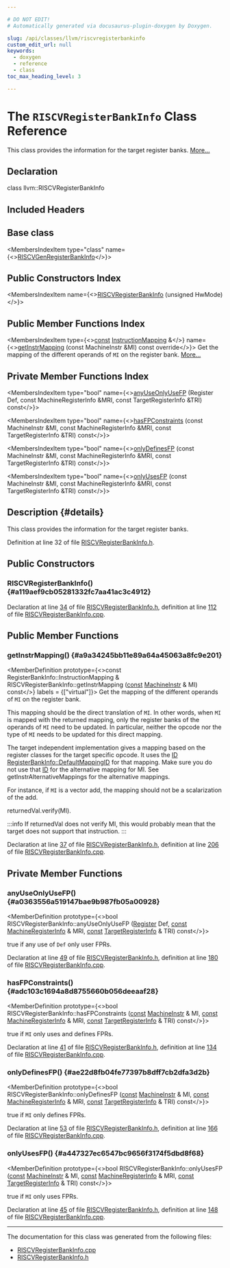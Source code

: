 ```yaml
---

# DO NOT EDIT!
# Automatically generated via docusaurus-plugin-doxygen by Doxygen.

slug: /api/classes/llvm/riscvregisterbankinfo
custom_edit_url: null
keywords:
  - doxygen
  - reference
  - class
toc_max_heading_level: 3

---
```





# The `RISCVRegisterBankInfo` Class Reference

<DoxygenPage pluginConfig={pluginConfig}>

This class provides the information for the target register banks. <a href="#details">More...</a>

## Declaration

<CodeBlock>class llvm::RISCVRegisterBankInfo</CodeBlock>

## Included Headers

<IncludesList>
<IncludesListItem
  filePath="Target/RISCV/GISel/RISCVRegisterBankInfo.h"
  permalink="/docs/api/files/lib/lib/target/lib/target/riscv/lib/target/riscv/gisel/riscvregisterbankinfo-h"
  isLocal="true" />
</IncludesList>

## Base class

<MembersIndex>

<MembersIndexItem
  type="class"
  name={<><a href="/docs/api/classes/llvm/riscvgenregisterbankinfo">RISCVGenRegisterBankInfo</a></>}>
</MembersIndexItem>

</MembersIndex>

## Public Constructors Index

<MembersIndex>

<MembersIndexItem
  name={<><a href="#a119aef9cb05281332fc7aa41ac3c4912">RISCVRegisterBankInfo</a> (unsigned HwMode)</>}>
</MembersIndexItem>

</MembersIndex>

## Public Member Functions Index

<MembersIndex>

<MembersIndexItem
  type={<><a href="/docs/api/files/lib/lib/target/lib/target/aarch64/aarch64promoteconstant-cpp/#a90f8350fecae261c25be85d38b451bff">const</a> <a href="/docs/api/classes/llvm/registerbankinfo/instructionmapping">InstructionMapping</a> &amp;</>}
  name={<><a href="#a9a34245bb11e89a64a45063a8fc9e201">getInstrMapping</a> (const MachineInstr &amp;MI) const override</>}>
Get the mapping of the different operands of <code>MI</code> on the register bank. <a href="#a9a34245bb11e89a64a45063a8fc9e201">More...</a>
</MembersIndexItem>

</MembersIndex>

## Private Member Functions Index

<MembersIndex>

<MembersIndexItem
  type="bool"
  name={<><a href="#a0363556a519147bae9b987fb05a00928">anyUseOnlyUseFP</a> (Register Def, const MachineRegisterInfo &amp;MRI, const TargetRegisterInfo &amp;TRI) const</>}>
</MembersIndexItem>

<MembersIndexItem
  type="bool"
  name={<><a href="#adc103c1694a8d8755660b056deeaaf28">hasFPConstraints</a> (const MachineInstr &amp;MI, const MachineRegisterInfo &amp;MRI, const TargetRegisterInfo &amp;TRI) const</>}>
</MembersIndexItem>

<MembersIndexItem
  type="bool"
  name={<><a href="#ae22d8fb04fe77397b8dff7cb2dfa3d2b">onlyDefinesFP</a> (const MachineInstr &amp;MI, const MachineRegisterInfo &amp;MRI, const TargetRegisterInfo &amp;TRI) const</>}>
</MembersIndexItem>

<MembersIndexItem
  type="bool"
  name={<><a href="#a447327ec6547bc9656f3174f5dbd8f68">onlyUsesFP</a> (const MachineInstr &amp;MI, const MachineRegisterInfo &amp;MRI, const TargetRegisterInfo &amp;TRI) const</>}>
</MembersIndexItem>

</MembersIndex>

## Description {#details}

This class provides the information for the target register banks.

Definition at line 32 of file <a href="/docs/api/files/lib/lib/target/lib/target/riscv/lib/target/riscv/gisel/riscvregisterbankinfo-h">RISCVRegisterBankInfo.h</a>.

<SectionDefinition>

## Public Constructors

### RISCVRegisterBankInfo() {#a119aef9cb05281332fc7aa41ac3c4912}

<MemberDefinition
  prototype="RISCVRegisterBankInfo::RISCVRegisterBankInfo (unsigned HwMode)">

Declaration at line <a href="/docs/api/files/lib/lib/target/lib/target/riscv/lib/target/riscv/gisel/riscvregisterbankinfo-h/#l00034">34</a> of file <a href="/docs/api/files/lib/lib/target/lib/target/riscv/lib/target/riscv/gisel/riscvregisterbankinfo-h">RISCVRegisterBankInfo.h</a>, definition at line <a href="/docs/api/files/lib/lib/target/lib/target/riscv/lib/target/riscv/gisel/riscvregisterbankinfo-cpp/#l00112">112</a> of file <a href="/docs/api/files/lib/lib/target/lib/target/riscv/lib/target/riscv/gisel/riscvregisterbankinfo-cpp">RISCVRegisterBankInfo.cpp</a>.
</MemberDefinition>

</SectionDefinition>

<SectionDefinition>

## Public Member Functions

### getInstrMapping() {#a9a34245bb11e89a64a45063a8fc9e201}

<MemberDefinition
  prototype={<>const RegisterBankInfo::InstructionMapping &amp; RISCVRegisterBankInfo::getInstrMapping (<a href="/docs/api/files/lib/lib/target/lib/target/aarch64/aarch64promoteconstant-cpp/#a90f8350fecae261c25be85d38b451bff">const</a> <a href="/docs/api/classes/llvm/machineinstr">MachineInstr</a> &amp; MI) const</>}
  labels = {["virtual"]}>
Get the mapping of the different operands of <code>MI</code> on the register bank.

This mapping should be the direct translation of <code>MI</code>. In other words, when <code>MI</code> is mapped with the returned mapping, only the register banks of the operands of <code>MI</code> need to be updated. In particular, neither the opcode nor the type of <code>MI</code> needs to be updated for this direct mapping.

The target independent implementation gives a mapping based on the register classes for the target specific opcode. It uses the <a href="/docs/api/namespaces/llvm/callingconv/#abdf8cf606905c10634e831390981b0ed">ID</a> <a href="/docs/api/classes/llvm/registerbankinfo/#abe7d332de484fcc6cdc4c2a5e7bdd31b">RegisterBankInfo::DefaultMappingID</a> for that mapping. Make sure you do not use that <a href="/docs/api/namespaces/llvm/callingconv/#abdf8cf606905c10634e831390981b0ed">ID</a> for the alternative mapping for MI. See getInstrAlternativeMappings for the alternative mappings.

For instance, if <code>MI</code> is a vector add, the mapping should not be a scalarization of the add.


<SectionUser title="Postcondition">
returnedVal.verify(MI).
</SectionUser>


:::info
If returnedVal does not verify MI, this would probably mean that the target does not support that instruction.
:::

Declaration at line <a href="/docs/api/files/lib/lib/target/lib/target/riscv/lib/target/riscv/gisel/riscvregisterbankinfo-h/#l00037">37</a> of file <a href="/docs/api/files/lib/lib/target/lib/target/riscv/lib/target/riscv/gisel/riscvregisterbankinfo-h">RISCVRegisterBankInfo.h</a>, definition at line <a href="/docs/api/files/lib/lib/target/lib/target/riscv/lib/target/riscv/gisel/riscvregisterbankinfo-cpp/#l00206">206</a> of file <a href="/docs/api/files/lib/lib/target/lib/target/riscv/lib/target/riscv/gisel/riscvregisterbankinfo-cpp">RISCVRegisterBankInfo.cpp</a>.
</MemberDefinition>

</SectionDefinition>

<SectionDefinition>

## Private Member Functions

### anyUseOnlyUseFP() {#a0363556a519147bae9b987fb05a00928}

<MemberDefinition
  prototype={<>bool RISCVRegisterBankInfo::anyUseOnlyUseFP (<a href="/docs/api/classes/llvm/register">Register</a> Def, <a href="/docs/api/files/lib/lib/target/lib/target/aarch64/aarch64promoteconstant-cpp/#a90f8350fecae261c25be85d38b451bff">const</a> <a href="/docs/api/classes/llvm/machineregisterinfo">MachineRegisterInfo</a> &amp; MRI, <a href="/docs/api/files/lib/lib/target/lib/target/aarch64/aarch64promoteconstant-cpp/#a90f8350fecae261c25be85d38b451bff">const</a> <a href="/docs/api/classes/llvm/targetregisterinfo">TargetRegisterInfo</a> &amp; TRI) const</>}>

<SectionUser title="Returns">
true if any use of <code>Def</code> only user FPRs.
</SectionUser>

Declaration at line <a href="/docs/api/files/lib/lib/target/lib/target/riscv/lib/target/riscv/gisel/riscvregisterbankinfo-h/#l00049">49</a> of file <a href="/docs/api/files/lib/lib/target/lib/target/riscv/lib/target/riscv/gisel/riscvregisterbankinfo-h">RISCVRegisterBankInfo.h</a>, definition at line <a href="/docs/api/files/lib/lib/target/lib/target/riscv/lib/target/riscv/gisel/riscvregisterbankinfo-cpp/#l00180">180</a> of file <a href="/docs/api/files/lib/lib/target/lib/target/riscv/lib/target/riscv/gisel/riscvregisterbankinfo-cpp">RISCVRegisterBankInfo.cpp</a>.
</MemberDefinition>

### hasFPConstraints() {#adc103c1694a8d8755660b056deeaaf28}

<MemberDefinition
  prototype={<>bool RISCVRegisterBankInfo::hasFPConstraints (<a href="/docs/api/files/lib/lib/target/lib/target/aarch64/aarch64promoteconstant-cpp/#a90f8350fecae261c25be85d38b451bff">const</a> <a href="/docs/api/classes/llvm/machineinstr">MachineInstr</a> &amp; MI, <a href="/docs/api/files/lib/lib/target/lib/target/aarch64/aarch64promoteconstant-cpp/#a90f8350fecae261c25be85d38b451bff">const</a> <a href="/docs/api/classes/llvm/machineregisterinfo">MachineRegisterInfo</a> &amp; MRI, <a href="/docs/api/files/lib/lib/target/lib/target/aarch64/aarch64promoteconstant-cpp/#a90f8350fecae261c25be85d38b451bff">const</a> <a href="/docs/api/classes/llvm/targetregisterinfo">TargetRegisterInfo</a> &amp; TRI) const</>}>

<SectionUser title="Returns">
true if <code>MI</code> only uses and defines FPRs.
</SectionUser>

Declaration at line <a href="/docs/api/files/lib/lib/target/lib/target/riscv/lib/target/riscv/gisel/riscvregisterbankinfo-h/#l00041">41</a> of file <a href="/docs/api/files/lib/lib/target/lib/target/riscv/lib/target/riscv/gisel/riscvregisterbankinfo-h">RISCVRegisterBankInfo.h</a>, definition at line <a href="/docs/api/files/lib/lib/target/lib/target/riscv/lib/target/riscv/gisel/riscvregisterbankinfo-cpp/#l00134">134</a> of file <a href="/docs/api/files/lib/lib/target/lib/target/riscv/lib/target/riscv/gisel/riscvregisterbankinfo-cpp">RISCVRegisterBankInfo.cpp</a>.
</MemberDefinition>

### onlyDefinesFP() {#ae22d8fb04fe77397b8dff7cb2dfa3d2b}

<MemberDefinition
  prototype={<>bool RISCVRegisterBankInfo::onlyDefinesFP (<a href="/docs/api/files/lib/lib/target/lib/target/aarch64/aarch64promoteconstant-cpp/#a90f8350fecae261c25be85d38b451bff">const</a> <a href="/docs/api/classes/llvm/machineinstr">MachineInstr</a> &amp; MI, <a href="/docs/api/files/lib/lib/target/lib/target/aarch64/aarch64promoteconstant-cpp/#a90f8350fecae261c25be85d38b451bff">const</a> <a href="/docs/api/classes/llvm/machineregisterinfo">MachineRegisterInfo</a> &amp; MRI, <a href="/docs/api/files/lib/lib/target/lib/target/aarch64/aarch64promoteconstant-cpp/#a90f8350fecae261c25be85d38b451bff">const</a> <a href="/docs/api/classes/llvm/targetregisterinfo">TargetRegisterInfo</a> &amp; TRI) const</>}>

<SectionUser title="Returns">
true if <code>MI</code> only defines FPRs.
</SectionUser>

Declaration at line <a href="/docs/api/files/lib/lib/target/lib/target/riscv/lib/target/riscv/gisel/riscvregisterbankinfo-h/#l00053">53</a> of file <a href="/docs/api/files/lib/lib/target/lib/target/riscv/lib/target/riscv/gisel/riscvregisterbankinfo-h">RISCVRegisterBankInfo.h</a>, definition at line <a href="/docs/api/files/lib/lib/target/lib/target/riscv/lib/target/riscv/gisel/riscvregisterbankinfo-cpp/#l00166">166</a> of file <a href="/docs/api/files/lib/lib/target/lib/target/riscv/lib/target/riscv/gisel/riscvregisterbankinfo-cpp">RISCVRegisterBankInfo.cpp</a>.
</MemberDefinition>

### onlyUsesFP() {#a447327ec6547bc9656f3174f5dbd8f68}

<MemberDefinition
  prototype={<>bool RISCVRegisterBankInfo::onlyUsesFP (<a href="/docs/api/files/lib/lib/target/lib/target/aarch64/aarch64promoteconstant-cpp/#a90f8350fecae261c25be85d38b451bff">const</a> <a href="/docs/api/classes/llvm/machineinstr">MachineInstr</a> &amp; MI, <a href="/docs/api/files/lib/lib/target/lib/target/aarch64/aarch64promoteconstant-cpp/#a90f8350fecae261c25be85d38b451bff">const</a> <a href="/docs/api/classes/llvm/machineregisterinfo">MachineRegisterInfo</a> &amp; MRI, <a href="/docs/api/files/lib/lib/target/lib/target/aarch64/aarch64promoteconstant-cpp/#a90f8350fecae261c25be85d38b451bff">const</a> <a href="/docs/api/classes/llvm/targetregisterinfo">TargetRegisterInfo</a> &amp; TRI) const</>}>

<SectionUser title="Returns">
true if <code>MI</code> only uses FPRs.
</SectionUser>

Declaration at line <a href="/docs/api/files/lib/lib/target/lib/target/riscv/lib/target/riscv/gisel/riscvregisterbankinfo-h/#l00045">45</a> of file <a href="/docs/api/files/lib/lib/target/lib/target/riscv/lib/target/riscv/gisel/riscvregisterbankinfo-h">RISCVRegisterBankInfo.h</a>, definition at line <a href="/docs/api/files/lib/lib/target/lib/target/riscv/lib/target/riscv/gisel/riscvregisterbankinfo-cpp/#l00148">148</a> of file <a href="/docs/api/files/lib/lib/target/lib/target/riscv/lib/target/riscv/gisel/riscvregisterbankinfo-cpp">RISCVRegisterBankInfo.cpp</a>.
</MemberDefinition>

</SectionDefinition>

<hr/>

The documentation for this class was generated from the following files:

<ul>
<li><a href="/docs/api/files/lib/lib/target/lib/target/riscv/lib/target/riscv/gisel/riscvregisterbankinfo-cpp">RISCVRegisterBankInfo.cpp</a></li>
<li><a href="/docs/api/files/lib/lib/target/lib/target/riscv/lib/target/riscv/gisel/riscvregisterbankinfo-h">RISCVRegisterBankInfo.h</a></li>
</ul>

</DoxygenPage>
